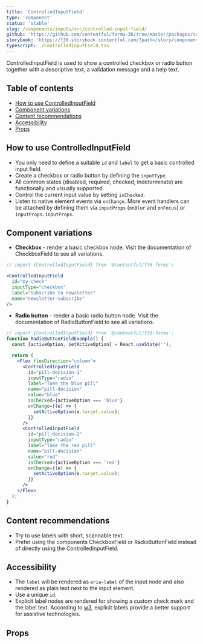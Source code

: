 ```yaml
---
title: 'ControlledInputField'
type: 'component'
status: 'stable'
slug: /components/inputs/src/controlled-input-field/
github: 'https://github.com/contentful/forma-36/tree/master/packages/components/inputs/src/controlled-input-field'
storybook: 'https://f36-storybook.contentful.com/?path=/story/components-controlled-input-field--overview'
typescript: ./ControlledInputField.tsx
---
```


ControlledInputField is used to show a controlled checkbox or radio button together with a descriptive text, a validation message and a help text.

## Table of contents

- [How to use ControlledInputField](#how-to-use-controlledinputfield)
- [Component variations](#component-variations)
- [Content recommendations](#content-recommendations)
- [Accessibility](#accessibility)
- [Props](#props)

## How to use ControlledInputField

- You only need to define a suitable `id` and `label` to get a basic controlled input field.
- Create a checkbox or radio button by defining the `inputType`.
- All common states (disabled, required, checked, indeterminate) are functionally and visually supported.
- Control the current input value by setting `isChecked`.
- Listen to native element events via `onChange`. More event handlers can be attached by defining them via `inputProps` (`onBlur` and `onFocus`) or `inputProps.inputProps`.

## Component variations

- **Checkbox** - render a basic checkbox node. Visit the documentation of CheckboxField to see all variations.

```jsx
// import {ControlledInputField} from '@contentful/f36-forms';

<ControlledInputField
  id="my-check"
  inputType="checkbox"
  label="Subscribe to newsletter"
  name="newsletter-subscribe"
/>
```

- **Radio button** - render a basic radio button node. Visit the documentation of RadioButtonField to see all variations.

```jsx
// import {ControlledInputField} from '@contentful/f36-forms';
function RadioButtonFieldExample() {
  const [activeOption, setActiveOption] = React.useState('');

  return (
    <Flex flexDirection="column">
      <ControlledInputField
        id="pill-decision-1"
        inputType="radio"
        label="Take the blue pill"
        name="pill-decision"
        value="blue"
        isChecked={activeOption === 'blue'}
        onChange={(e) => {
          setActiveOption(e.target.value);
        }}
      />
      <ControlledInputField
        id="pill-decision-2"
        inputType="radio"
        label="Take the red pill"
        name="pill-decision"
        value="red"
        isChecked={activeOption === 'red'}
        onChange={(e) => {
          setActiveOption(e.target.value);
        }}
      />
    </Flex>
  );
}
```

## Content recommendations

- Try to use labels with short, scannable text.
- Prefer using the components CheckboxField or RadioButtonField instead of directly using the ControlledInputField.

## Accessibility

- The `label` will be rendered as `aria-label` of the input node and also rendered as plain text next to the input element.
- Use a unique `id`.
- Explicit label nodes are rendered for showing a custom check mark and the label text. According to [w3](https://www.w3.org/WAI/tutorials/forms/labels/#associating-labels-implicitly), explicit labels provide a better support for assistive technologies.

## Props


<Props of="ControlledInputField" />
